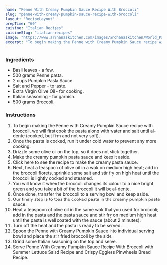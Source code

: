---
name: "Penne With Creamy Pumpkin Sauce Recipe With Broccoli"
slug: "penne-with-creamy-pumpkin-sauce-recipe-with-broccoli"
layout: 'RecipeLayout'
prepTime: "60"
cuisine: "Italian Recipes"
cuisineSlug: "italian-recipes"
image: "https://www.archanaskitchen.com/images/archanaskitchen/World_Pastas_Pizzas/Penne_with_Creamy_Pumpkin_Sauce_Recipe_with_Broccoli-1.jpg"
excerpt: "To begin making the Penne with Creamy Pumpkin Sauce recipe with broccoli, we will first cook the pasta along with water and salt until al-dente cooked, but firm and not very soft"
---

### Ingredients

- Basil leaves - a few.
- 500 grams Penne pasta.
- 2 cups Pumpkin Pasta Sauce.
- Salt and Pepper - to taste.
- Extra Virgin Olive Oil - for cooking.
- Italian seasoning - for garnish.
- 500 grams Broccoli.

### Instructions

1. To begin making the Penne with Creamy Pumpkin Sauce recipe with broccoli, we will first cook the pasta along with water and salt until al-dente (cooked, but firm and not very soft).
1. Once the pasta is cooked, run it under cold water to prevent any more cooking.
1. Drizzle some olive oil on the top, so it does not stick together.
1. Make the creamy pumpkin pasta sauce and keep it aside.
1. Click here to see the recipe to make the creamy pasta sauce.
1. Next, heat a teaspoon of olive oil in a wok on medium high heat; add in the broccoli florets, sprinkle some salt and stir fry on high heat until the broccoli is lightly cooked and steamed.
1. You will know it when the broccoli changes its colour to a nice bright green and you take a bit of the broccoli it will be al-dente.
1. Once done, transfer the broccoli to a serving bowl and keep aside.
1. Our finaly step is to toss the cooked pasta in the creamy pumpkin pasta sauce.
1. Heat a teaspoon of olive oil in the same wok that you used for broccoli; add in the pasta and the pasta sauce and stir fry on medium high heat until the pasta is well coated with the sauce (about 2 minutes).
1. Turn off the heat and the pasta is ready to be served.
1. Spoon the Penne with Creamy Pumpkin Sauce into individual serving bowl and place the stir fried broccoli by the side.
1. Grind some Italian seasoning on the top and serve.
1. Serve Penne With Creamy Pumpkin Sauce Recipe With Broccoli with Summer Lettuce Salad Recipe and Crispy Eggless Pinwheels Bread Recipe.

